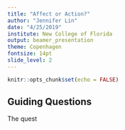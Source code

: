 ```yaml
---
title: "Affect or Action?"
author: "Jennifer Lin"
date: "4/25/2019"
institute: New College of Florida
output: beamer_presentation
theme: Copenhagen
fontsize: 14pt
slide_level: 2
---
```


```r
knitr::opts_chunk$set(echo = FALSE)
```

## Guiding Questions

The quest
